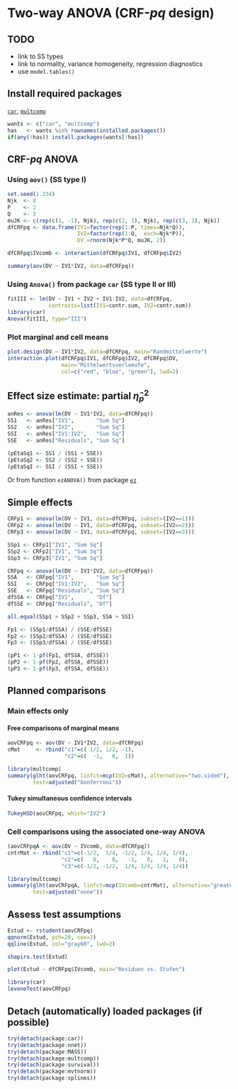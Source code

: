Two-way ANOVA (CRF-$pq$ design)
=========================

TODO
-------------------------

 - link to SS types
 - link to normality, variance homogeneity, regression diagnostics
 - use `model.tables()`

Install required packages
-------------------------

[`car`](http://cran.r-project.org/package=car), [`multcomp`](http://cran.r-project.org/package=multcomp)

```r
wants <- c("car", "multcomp")
has   <- wants %in% rownames(installed.packages())
if(any(!has)) install.packages(wants[!has])
```

CRF-$pq$ ANOVA
-------------------------

### Using `aov()` (SS type I)

```r
set.seed(1.234)
Njk  <- 8
P    <- 2
Q    <- 3
muJK <- c(rep(c(1, -1), Njk), rep(c(2, 1), Njk), rep(c(3, 3), Njk))
dfCRFpq <- data.frame(IV1=factor(rep(1:P, times=Njk*Q)),
                      IV2=factor(rep(1:Q,  each=Njk*P)),
                      DV =rnorm(Njk*P*Q, muJK, 2))
```

```r
dfCRFpq$IVcomb <- interaction(dfCRFpq$IV1, dfCRFpq$IV2)
```

```r
summary(aov(DV ~ IV1*IV2, data=dfCRFpq))
```

### Using `Anova()` from package `car` (SS type II or III)

```r
fitIII <- lm(DV ~ IV1 + IV2 + IV1:IV2, data=dfCRFpq,
             contrasts=list(IV1=contr.sum, IV2=contr.sum))
library(car)
Anova(fitIII, type="III")
```

### Plot marginal and cell means

```r
plot.design(DV ~ IV1*IV2, data=dfCRFpq, main="Randmittelwerte")
interaction.plot(dfCRFpq$IV1, dfCRFpq$IV2, dfCRFpq$DV,
                 main="Mittelwertsverlaeufe",
                 col=c("red", "blue", "green"), lwd=2)
```

Effect size estimate: partial $\hat{\eta}_{p}^{2}$
-------------------------

```r
anRes <- anova(lm(DV ~ IV1*IV2, data=dfCRFpq))
SS1   <- anRes["IV1",       "Sum Sq"]
SS2   <- anRes["IV2",       "Sum Sq"]
SSI   <- anRes["IV1:IV2",   "Sum Sq"]
SSE   <- anRes["Residuals", "Sum Sq"]
```

```r
(pEtaSq1 <- SS1 / (SS1 + SSE))
(pEtaSq2 <- SS2 / (SS2 + SSE))
(pEtaSqI <- SSI / (SSI + SSE))
```

Or from function `ezANOVA()` from package [`ez`](http://cran.r-project.org/package=ez)

Simple effects
-------------------------

```r
CRFp1 <- anova(lm(DV ~ IV1, data=dfCRFpq, subset=(IV2==1)))
CRFp2 <- anova(lm(DV ~ IV1, data=dfCRFpq, subset=(IV2==2)))
CRFp3 <- anova(lm(DV ~ IV1, data=dfCRFpq, subset=(IV2==3)))
```

```r
SSp1 <- CRFp1["IV1", "Sum Sq"]
SSp2 <- CRFp2["IV1", "Sum Sq"]
SSp3 <- CRFp3["IV1", "Sum Sq"]
```

```r
CRFpq <- anova(lm(DV ~ IV1*IV2, data=dfCRFpq))
SSA   <- CRFpq["IV1",       "Sum Sq"]
SSI   <- CRFpq["IV1:IV2",   "Sum Sq"]
SSE   <- CRFpq["Residuals", "Sum Sq"]
dfSSA <- CRFpq["IV1",       "Df"]
dfSSE <- CRFpq["Residuals", "Df"]
```

```r
all.equal(SSp1 + SSp2 + SSp3, SSA + SSI)
```

```r
Fp1 <- (SSp1/dfSSA) / (SSE/dfSSE)
Fp2 <- (SSp2/dfSSA) / (SSE/dfSSE)
Fp3 <- (SSp3/dfSSA) / (SSE/dfSSE)
```

```r
(pP1 <- 1-pf(Fp1, dfSSA, dfSSE))
(pP2 <- 1-pf(Fp2, dfSSA, dfSSE))
(pP3 <- 1-pf(Fp3, dfSSA, dfSSE))
```

Planned comparisons
-------------------------

### Main effects only
#### Free comparisons of marginal means

```r
aovCRFpq <- aov(DV ~ IV1*IV2, data=dfCRFpq)
cMat     <- rbind("c1"=c( 1/2, 1/2, -1),
                  "c2"=c(  -1,   0,  1))

library(multcomp)
summary(glht(aovCRFpq, linfct=mcp(IV2=cMat), alternative="two.sided"),
        test=adjusted("bonferroni"))
```

#### Tukey simultaneous confidence intervals

```r
TukeyHSD(aovCRFpq, which="IV2")
```

### Cell comparisons using the associated one-way ANOVA

```r
(aovCRFpqA <- aov(DV ~ IVcomb, data=dfCRFpq))
cntrMat <- rbind("c1"=c(-1/2,  1/4, -1/2, 1/4, 1/4, 1/4),
                 "c2"=c(   0,    0,   -1,   0,   1,   0),
                 "c3"=c(-1/2, -1/2,  1/4, 1/4, 1/4, 1/4))
```

```r
library(multcomp)
summary(glht(aovCRFpqA, linfct=mcp(IVcomb=cntrMat), alternative="greater"),
        test=adjusted("none"))
```

Assess test assumptions
-------------------------

```r
Estud <- rstudent(aovCRFpq)
qqnorm(Estud, pch=20, cex=2)
qqline(Estud, col="gray60", lwd=2)
```

```r
shapiro.test(Estud)
```

```r
plot(Estud ~ dfCRFpq$IVcomb, main="Residuen vs. Stufen")
```

```r
library(car)
leveneTest(aovCRFpq)
```

Detach (automatically) loaded packages (if possible)
-------------------------

```r
try(detach(package:car))
try(detach(package:nnet))
try(detach(package:MASS))
try(detach(package:multcomp))
try(detach(package:survival))
try(detach(package:mvtnorm))
try(detach(package:splines))
```

